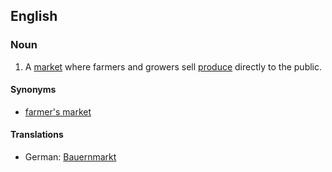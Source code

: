 ==English==

===Noun===
{{wikipedia}}
{{en-noun|sg=greenmarket}}

# A [[market]] where farmers and growers sell [[produce]] directly to the public.

====Synonyms====
* [[farmer's market]]

====Translations====
{{trans-top|market}}
* German: [[Bauernmarkt]]
{{trans-mid}}
{{trans-bottom}}